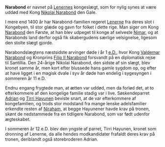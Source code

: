 {{title:Narabondslægten}}
{{author:Laura Holmegaard}}
{{timestamp:2010-09-04T08:34:42Z}}
{{copyright:Narabondslægten}}
'''Narabond''' er navnet på [[Lenerne|Lenernes]] kongeslægt, som for nylig synes at være uddød med Kong [[Nikolai Narabond]] den Gale.

I mere end 1400 år har Narabond-familien regeret [[Lenerne]] fra deres slot i Kongebyen, til stor glæde og gavn for folket i dette rige. Man siger om Kong [[Narabond]] den Første, at han blev udpeget til konge af selveste [[Nimar]], og at Narabonds land derfor også fik skabergudens særlige velsignelse, ligesom den stolte slægt gjorde.

Narabondslægtens næstsidste arvinger døde i år 1 [[e.D.]], hvor Kong [[Valdemar Narabond]] og Kronprins [[Filip II Narabond]] forsvandt på en diplomatisk rejse til Santillia. Den 24-årige Nikolai Narabond, den sidste af sin slægt, blev kronet samme år, men kort efter blussede hans gamle sygdom op, og efter at have ligget i en magisk dvale i syv år døde han endelig i sygesyngen i sommeren år 11 e.D.

Endnu engang frygtede man, at ætten var uddød, men da forlød det, at to efterkommere af den kongelige familie stadig var i live. Søskendeparret [[Adrian Hayunen|Adrian]] og [[Tirri Hayunen]] beviste snart, at de var efterkommere af kongefamilien, og trods stor modstand fra mange lenske adelsfamilier erkendte resten af [[Niraham]], at begge Hayunener havde krav på tronen, skønt de nedstammede fra en tidligere Narabond, som var født udenfor ægteskabet.

I sommeren år 12 e.D. blev den yngste af parret, Tirri Hayunen, kronet som dronning af Lenerne, da alle hendes modkandidater frafaldt deres krav på tronen, deriblandt også storebroderen Adrian.